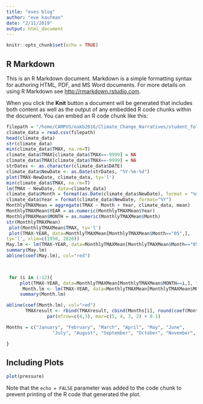 ```yaml
---
title: "eves blog"
author: "eve kaufman"
date: "2/11/2019"
output: html_document
---
```


```r
knitr::opts_chunk$set(echo = TRUE)
```

## R Markdown

This is an R Markdown document. Markdown is a simple formatting syntax for authoring HTML, PDF, and MS Word documents. For more details on using R Markdown see <http://rmarkdown.rstudio.com>.

When you click the **Knit** button a document will be generated that includes both content as well as the output of any embedded R code chunks within the document. You can embed an R code chunk like this:

```r

filepath = "/home/CAMPUS/eakb2016/Climate_Change_Narratives/student_folders/Kaufman/1606726.csv"
climate_data = read.csv(filepath)
head(climate_data)
str(climate_data)
min(climate_data$TMAX, na.rm=T)
climate_data$TMAX[climate_data$TMAX==-9999] = NA
climate_data$TMAX[climate_data$TMAX==-9999] = NA
strDates <- as.character(climate_data$DATE)
climate_data$NewDate <- as.Date(strDates, "%Y-%m-%d")
plot(TMAX~NewDate, climate_data, ty='l')
min(climate_data$TMAX, na.rm=T)
lm(TMAX ~ NewDate, data=climate_data)
climate_data$Month = format(as.Date(climate_data$NewDate), format = "%m")
climate_data$Year = format(climate_data$NewDate, format="%Y")
MonthlyTMAXMean = aggregate(TMAX ~ Month + Year, climate_data, mean)
MonthlyTMAXMean$YEAR = as.numeric(MonthlyTMAXMean$Year)
MonthlyTMAXMean$MONTH = as.numeric(MonthlyTMAXMean$Month)
str(MonthlyTMAXMean)
 plot(MonthlyTMAXMean$TMAX, ty='l')
 plot(TMAX~YEAR, data=MonthlyTMAXMean[MonthlyTMAXMean$Month=="05",],
ty='l', xlim=c(1950, 2020))
May.lm <- lm(TMAX~YEAR, data=MonthlyTMAXMean[MonthlyTMAXMean$Month=="05",])
summary(May.lm)
abline(coef(May.lm), col="red")


 
 for (i in 1:12){
     plot(TMAX~YEAR, data=MonthlyTMAXMean[MonthlyTMAXMean$MONTH==i,], ty='l', las=1, xlim=c(1940, 2020), main=Months[i])
      Month.lm <- lm(TMAX~YEAR, data=MonthlyTMAXMean[MonthlyTMAXMean$MONTH==i,])
     summary(Month.lm)      

abline(coef(Month.lm), col="red")
       TMAXresult <- rbind(TMAXresult, cbind(Months[i], round(coef(Month.lm)[2], 4), round(summary(Month.lm)$coefficients[2,4],4), round(summary(Month.lm)$r.squared, 3)))
               par(mfrow=c(4,3), mar=c(5, 4, 3, 2) + 0.1)

Months = c("January", "February", "March", "April", "May", "June",
                 "July", "August", "September", "October", "November", "December")

}

```



## Including Plots


```r
plot(pressure)
```

Note that the `echo = FALSE` parameter was added to the code chunk to prevent printing of the R code that generated the plot.

